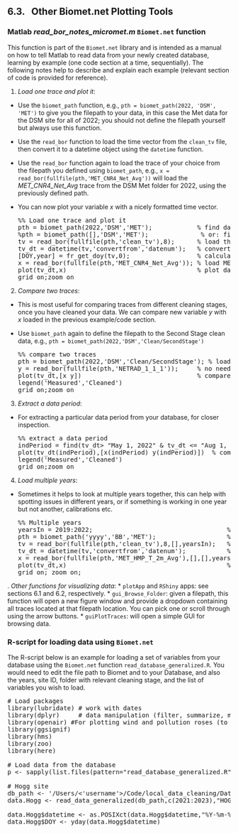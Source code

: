 ## 6.3. &nbsp; Other Biomet.net Plotting Tools

<link rel="stylesheet" href="css/style.css">

### Matlab *read_bor_notes_micromet.m* `Biomet.net` function

This function is part of the `Biomet.net` library and is intended as a manual on how to tell Matlab to read data from your newly created database, learning by example (one code section at a time, sequentially). The following notes help to describe and explain each example (relevant section of code is provided for reference).

1. *Load one trace and plot it*: 
* Use the `biomet_path` function, e.g., `pth = biomet_path(2022, 'DSM', 'MET')` to give you the filepath to your data, in this case the Met data for the DSM site for all of 2022; you should not define the filepath yourself but always use this function. 
* Use the `read_bor` function to load the time vector from the `clean_tv` file, then convert it to a datetime object using the `datetime` function.
* Use the `read_bor` function again to load the trace of your choice from the filepath you defined using `biomet_path`, e.g., `x = read_bor(fullfile(pth,'MET_CNR4_Net_Avg'))` will load the *MET_CNR4_Net_Avg* trace from the DSM Met folder for 2022, using the previously defined path.
* You can now plot your variable *x* with a nicely formatted time vector. 

    <pre>%% Load one trace and plot it
pth = biomet_path(2022,'DSM','MET');            % find data base path for year = 2022, DSM site
%pth = biomet_path([],'DSM','MET');              % or: find data base path for the current year, DSM site
tv = read_bor(fullfile(pth,'clean_tv'),8);      % load the time vector (Matlab's datenum format)
tv_dt = datetime(tv,'convertfrom','datenum');   % convert to Matlab's datetime object (use for all new stuff)
[DOY,year] = fr_get_doy(tv,0);                  % calculate DOY (Campbell format) from tv
x = read_bor(fullfile(pth,'MET_CNR4_Net_Avg')); % load MET_CNR4_Net_Avg trace from DSM/MET folder
plot(tv_dt,x)                                   % plot data
grid on;zoom on</pre>

2. *Compare two traces*:
* This is most useful for comparing traces from different cleaning stages, once you have cleaned your data. We can compare new variable *y* with *x* loaded in the previous example/code section.
* Use `biomet_path` again to define the filepath to the Second Stage clean data, e.g., `pth = biomet_path(2022,'DSM','Clean/SecondStage')` 

    <pre>%% compare two traces
pth = biomet_path(2022,'DSM','Clean/SecondStage'); % load Second Stage clean NET radiation trace
y = read_bor(fullfile(pth,'NETRAD_1_1_1'));     % no need to reload tv_dt, same data period is used
plot(tv_dt,[x y])                               % compare clean vs original
legend('Measured','Cleaned')
grid on;zoom on</pre>

3. *Extract a data period*:
* For extracting a particular data period from your database, for closer inspection.

    <pre>%% extract a data period
indPeriod = find(tv_dt> "May 1, 2022" & tv_dt <= "Aug 1, 2022");
plot(tv_dt(indPeriod),[x(indPeriod) y(indPeriod)])  % compare clean vs original for May-Jul
legend('Measured','Cleaned')
grid on;zoom on</pre>

4. *Load multiple years*:
* Sometimes it helps to look at multiple years together, this can help with spotting issues in different years, or if something is working in one year but not another, calibrations etc.

    <pre>%% Multiple years
yearsIn = 2019:2022;                                    % loading multiple years in one go
pth = biomet_path('yyyy','BB','MET');                   % find data base path for multiple years, BB2 site
tv = read_bor(fullfile(pth,'clean_tv'),8,[],yearsIn);   % load the time vector (Matlab's datenum format)
tv_dt = datetime(tv,'convertfrom','datenum');           % convert to Matlab's datetime object (use for all new stuff)
x = read_bor(fullfile(pth,'MET_HMP_T_2m_Avg'),[],[],yearsIn); % load MET_CNR4_Net_Avg trace from BB2/MET folder
plot(tv_dt,x)                                           % plot data
grid on; zoom on;</pre>


. *Other functions for visualizing data*:
* `plotApp` and `RShiny` apps: see sections 6.1 and 6.2, respectively.
* `gui_Browse_Folder`: given a filepath, this function will open a new figure window and provide a dropdown containing all traces located at that filepath location. You can pick one or scroll through using the arrow buttons.
* `guiPlotTraces`: will open a simple GUI for browsing data.


### R-script for loading data using `Biomet.net`

The R-script below is an example for loading a set of variables from your database using the `Biomet.net` function `read_database_generalized.R`. You would need to edit the file path to Biomet and to your Database, and also the years, site ID, folder with relevant cleaning stage, and the list of variables you wish to load.

<pre># Load packages
library(lubridate) # work with dates
library(dplyr)     # data manipulation (filter, summarize, mutate)
library(openair) #For plotting wind and pollution roses (to explore the relationship between fluxes and wind direction)
library(ggsignif)
library(hms)
library(zoo)
library(here)

# Load data from the database
p <- sapply(list.files(pattern="read_database_generalized.R", path="/Users/<'username'>/Code/Biomet.net/R/database_functions/", full.names=TRUE), source)
 
# Hogg site
db_path <- '/Users/<'username'>/Code/local_data_cleaning/Database'
data.Hogg <- read_data_generalized(db_path,c(2021:2023),"HOGG","Clean/ThirdStage",c("NEE","NEE_PI_F_MDS","FCH4","FCH4_PI_F_MDS","FCH4_PI_F_RF","H","H_PI_F_MDS","LE","LE_PI_F_MDS","GPP_PI_F_DT","GPP_PI_F_NT","Reco_PI_F_DT","Reco_PI_F_NT","NETRAD_1_1_1","P_1_1_1","PA_1_1_1","RH_1_1_1","SW_IN_1_1_1","PPFD_IN_1_1_1","TA_1_1_1","TS_1","TS_2","TS_3","USTAR","VPD_1_1_1","WD_1_1_1","WS_1_1_1"),"clean_tv",0)
 
data.Hogg$datetime <- as.POSIXct(data.Hogg$datetime,"%Y-%m-%d %H:%M:%OS",tz = 'UTC')
data.Hogg$DOY <- yday(data.Hogg$datetime)</pre>